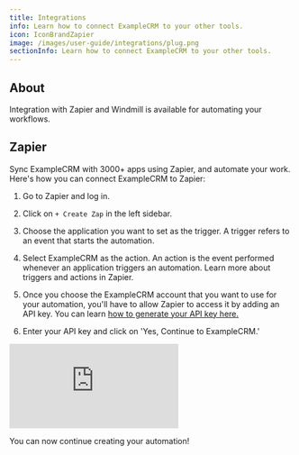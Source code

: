 ```yaml
---
title: Integrations
info: Learn how to connect ExampleCRM to your other tools.
icon: IconBrandZapier
image: /images/user-guide/integrations/plug.png
sectionInfo: Learn how to connect ExampleCRM to your other tools.
---
```


## About

Integration with Zapier and Windmill is available for automating your workflows.

## Zapier

Sync ExampleCRM with 3000+ apps using <ArticleLink href="https://zapier.com/apps/twenty/integrations">Zapier</ArticleLink>, and automate your work. Here's how you can connect ExampleCRM to Zapier:

1. Go to Zapier and log in.
2. Click on `+ Create Zap` in the left sidebar.
3. Choose the application you want to set as the trigger. A trigger refers to an event that starts the automation.
4. Select ExampleCRM as the action. An action is the event performed whenever an application triggers an automation. <ArticleLink href="https://zapier.com/how-it-works">Learn more about triggers and actions in Zapier.</ArticleLink>
5. Once you choose the ExampleCRM account that you want to use for your automation, you'll have to allow Zapier to access it by adding an API key. You can learn [how to generate your API key here.](/user-guide/section/functions/api-webhooks)


6. Enter your API key and click on 'Yes, Continue to ExampleCRM.'

<div style={{padding:'69.01% 0 0 0', position:'relative', margin: '32px 0px 0px'}}>
  <iframe
    src="https://player.vimeo.com/video/927913866?autoplay=1&loop=1&autopause=0&background=1&amp;app_id=58479"
    frameBorder="0"
    allow="autoplay; fullscreen; picture-in-picture; clipboard-write"
    style={{
      position:'absolute',
      top:0,
      left:0,
      width:'100%',
      height:'100%',
      borderRadius: '16px',
      border:'2px solid black'
    }}
    title="Export data"
  ></iframe>
</div>
<script src="https://player.vimeo.com/api/player.js"></script>

You can now continue creating your automation!

<ArticleEditContent></ArticleEditContent>
